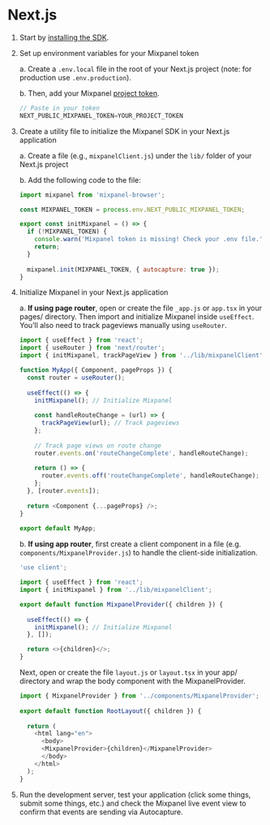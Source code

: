 


# Next.js

1. Start by [installing the SDK](https://docs.mixpanel.com/docs/quickstart/install-mixpanel).
2. Set up environment variables for your Mixpanel token

   a. Create a `.env.local` file in the root of your Next.js project (note: for production use `.env.production`).

   b. Then, add your Mixpanel [project token](/docs/orgs-and-projects/managing-projects#find-your-project-tokens).

   ```javascript
   // Paste in your token
   NEXT_PUBLIC_MIXPANEL_TOKEN=YOUR_PROJECT_TOKEN
   ```
  
3. Create a utility file to initialize the Mixpanel SDK in your Next.js application

   a. Create a file (e.g., `mixpanelClient.js`) under the `lib/` folder of your Next.js project

   b. Add the following code to the file:

   ```javascript
   import mixpanel from 'mixpanel-browser';

   const MIXPANEL_TOKEN = process.env.NEXT_PUBLIC_MIXPANEL_TOKEN;

   export const initMixpanel = () => {
     if (!MIXPANEL_TOKEN) {
       console.warn('Mixpanel token is missing! Check your .env file.');
       return;
     }
    
     mixpanel.init(MIXPANEL_TOKEN, { autocapture: true });
   }
   ```

4. Initialize Mixpanel in your Next.js application

   a. **If using page router**, open or create the file `_app.js` or `app.tsx` in your pages/ directory. Then import and initialize Mixpanel inside `useEffect`. You’ll also need to track pageviews manually using `useRouter`.
   
   ```javascript
   import { useEffect } from 'react';
   import { useRouter } from 'next/router';
   import { initMixpanel, trackPageView } from '../lib/mixpanelClient';

   function MyApp({ Component, pageProps }) {
     const router = useRouter();
  
     useEffect(() => {
       initMixpanel(); // Initialize Mixpanel
  
       const handleRouteChange = (url) => {
         trackPageView(url); // Track pageviews
       };
  
       // Track page views on route change
       router.events.on('routeChangeComplete', handleRouteChange);
  
       return () => {
         router.events.off('routeChangeComplete', handleRouteChange);
       };
     }, [router.events]);
  
     return <Component {...pageProps} />;
   }
  
   export default MyApp;
   ```

   b. **If using app router**, first create a client component in a file (e.g. `components/MixpanelProvider.js`) to handle the client-side initialization.
   ```javascript
   'use client';

   import { useEffect } from 'react';
   import { initMixpanel } from '../lib/mixpanelClient';

   export default function MixpanelProvider({ children }) {
  
     useEffect(() => {
       initMixpanel(); // Initialize Mixpanel
     }, []);

     return <>{children}</>;
   }
   ```

   Next, open or create the file `layout.js` or `layout.tsx` in your app/ directory and wrap the body component with the MixpanelProvider.
   ```javascript
   import { MixpanelProvider } from '../components/MixpanelProvider';
  
   export default function RootLayout({ children }) {
  
     return (
       <html lang="en">
         <body>
         <MixpanelProvider>{children}</MixpanelProvider>
         </body>
       </html>
     );
   }
   ```

5. Run the development server, test your application (click some things, submit some things, etc.) and check the Mixpanel live event view to confirm that events are sending via Autocapture.
   
